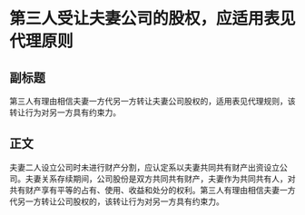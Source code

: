 # 第三人受让夫妻公司的股权，应适用表见代理原则
## 副标题
第三人有理由相信夫妻一方代另一方转让夫妻公司股权的，适用表见代理规则，该转让行为对另一方具有约束力。
## 正文
夫妻二人设立公司时未进行财产分割，应认定系以夫妻共同共有财产出资设立公司。夫妻关系存续期间，公司股份是双方共同共有财产，夫妻作为共同共有人，对共有财产享有平等的占有、使用、收益和处分的权利。第三人有理由相信夫妻一方代另一方转让公司股权的，该转让行为对另一方具有约束力。
